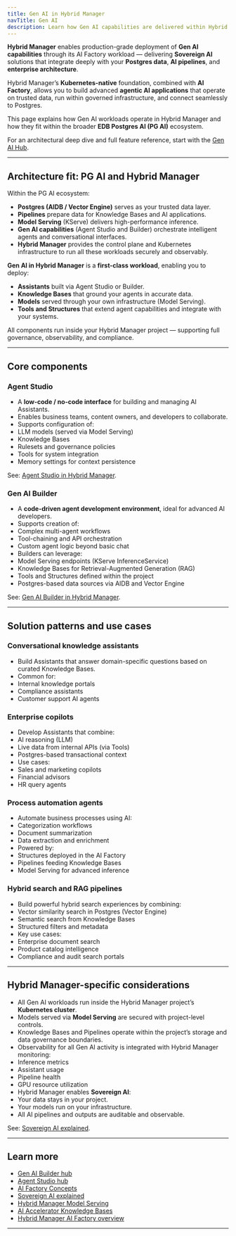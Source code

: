 ```yaml
---
title: Gen AI in Hybrid Manager
navTitle: Gen AI
description: Learn how Gen AI capabilities are delivered within Hybrid Manager (HCP AI Factory workload), including Agent Studio, Builder, and the broader PG AI architecture.
---
```


**Hybrid Manager** enables production-grade deployment of **Gen AI capabilities** through its AI Factory workload — delivering **Sovereign AI** solutions that integrate deeply with your **Postgres data**, **AI pipelines**, and **enterprise architecture**.

Hybrid Manager’s **Kubernetes-native** foundation, combined with **AI Factory**, allows you to build advanced **agentic AI applications** that operate on trusted data, run within governed infrastructure, and connect seamlessly to Postgres.

This page explains how Gen AI workloads operate in Hybrid Manager and how they fit within the broader **EDB Postgres AI (PG AI)** ecosystem.

For an architectural deep dive and full feature reference, start with the [Gen AI Hub](/edb-postgres-ai/latest/ai-factory/gen-ai/).

* * *

## Architecture fit: PG AI and Hybrid Manager

Within the PG AI ecosystem:

-   **Postgres (AIDB / Vector Engine)** serves as your trusted data layer.
-   **Pipelines** prepare data for Knowledge Bases and AI applications.
-   **Model Serving** (KServe) delivers high-performance inference.
-   **Gen AI capabilities** (Agent Studio and Builder) orchestrate intelligent agents and conversational interfaces.
-   **Hybrid Manager** provides the control plane and Kubernetes infrastructure to run all these workloads securely and observably.

**Gen AI in Hybrid Manager** is a **first-class workload**, enabling you to deploy:

-   **Assistants** built via Agent Studio or Builder.
-   **Knowledge Bases** that ground your agents in accurate data.
-   **Models** served through your own infrastructure (Model Serving).
-   **Tools and Structures** that extend agent capabilities and integrate with your systems.

All components run inside your Hybrid Manager project — supporting full governance, observability, and compliance.

* * *

## Core components

### Agent Studio

-   A **low-code / no-code interface** for building and managing AI Assistants.
-   Enables business teams, content owners, and developers to collaborate.
-   Supports configuration of:
-   LLM models (served via Model Serving)
-   Knowledge Bases
-   Rulesets and governance policies
-   Tools for system integration
-   Memory settings for context persistence

See: [Agent Studio in Hybrid Manager](./agent-studio).

### Gen AI Builder

-   A **code-driven agent development environment**, ideal for advanced AI developers.
-   Supports creation of:
-   Complex multi-agent workflows
-   Tool-chaining and API orchestration
-   Custom agent logic beyond basic chat
-   Builders can leverage:
-   Model Serving endpoints (KServe InferenceService)
-   Knowledge Bases for Retrieval-Augmented Generation (RAG)
-   Tools and Structures defined within the project
-   Postgres-based data sources via AIDB and Vector Engine

See: [Gen AI Builder in Hybrid Manager](./builder).

* * *

## Solution patterns and use cases

### Conversational knowledge assistants

-   Build Assistants that answer domain-specific questions based on curated Knowledge Bases.
-   Common for:
-   Internal knowledge portals
-   Compliance assistants
-   Customer support AI agents

### Enterprise copilots

-   Develop Assistants that combine:
-   AI reasoning (LLM)
-   Live data from internal APIs (via Tools)
-   Postgres-based transactional context
-   Use cases:
-   Sales and marketing copilots
-   Financial advisors
-   HR query agents

### Process automation agents

-   Automate business processes using AI:
-   Categorization workflows
-   Document summarization
-   Data extraction and enrichment
-   Powered by:
-   Structures deployed in the AI Factory
-   Pipelines feeding Knowledge Bases
-   Model Serving for advanced inference

### Hybrid search and RAG pipelines

-   Build powerful hybrid search experiences by combining:
-   Vector similarity search in Postgres (Vector Engine)
-   Semantic search from Knowledge Bases
-   Structured filters and metadata
-   Key use cases:
-   Enterprise document search
-   Product catalog intelligence
-   Compliance and audit search portals

* * *

## Hybrid Manager-specific considerations

-   All Gen AI workloads run inside the Hybrid Manager project’s **Kubernetes cluster**.
-   Models served via **Model Serving** are secured with project-level controls.
-   Knowledge Bases and Pipelines operate within the project’s storage and data governance boundaries.
-   Observability for all Gen AI activity is integrated with Hybrid Manager monitoring:
-   Inference metrics
-   Assistant usage
-   Pipeline health
-   GPU resource utilization
-   Hybrid Manager enables **Sovereign AI**:
-   Your data stays in your project.
-   Your models run on your infrastructure.
-   All AI pipelines and outputs are auditable and observable.

See: [Sovereign AI explained](/edb-postgres-ai/latest/ai-factory/learn/explained/sovereign-ai/).

* * *

## Learn more

-   [Gen AI Builder hub](/edb-postgres-ai/latest/ai-factory/gen-ai/builder/)
-   [Agent Studio hub](/edb-postgres-ai/latest/ai-factory/gen-ai/agent-studio/)
-   [AI Factory Concepts](/edb-postgres-ai/latest/ai-factory/learn/explained/ai-factory-concepts/)
-   [Sovereign AI explained](/edb-postgres-ai/latest/ai-factory/learn/explained/sovereign-ai/)
-   [Hybrid Manager Model Serving](../model/serving)
-   [AI Accelerator Knowledge Bases](/edb-postgres-ai/latest/ai-factory/pipeline/knowledge_base/)
-   [Hybrid Manager AI Factory overview](..)

* * *
